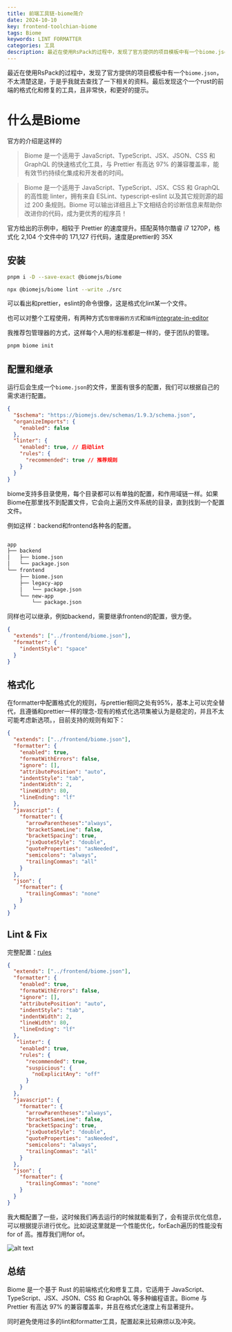 ```yaml
---
title: 前端工具链-biome简介
date: 2024-10-10
key: frontend-toolchian-biome
tags: Biome
keywords: LINT FORMATTER
categories: 工具
description: 最近在使用RsPack的过程中，发现了官方提供的项目模板中有一个biome.json，不太清楚这是，于是乎我就去查找了一下相关的资料。最后发现这个一个rust的前端的格式化和修复的工具，且非常快，和更好的提示。
---
```


<TOCInline toc={props.toc} exclude="Overview" heading={3} />

最近在使用RsPack的过程中，发现了官方提供的项目模板中有一个`biome.json`，不太清楚这是，于是乎我就去查找了一下相关的资料。最后发现这个一个rust的前端的格式化和修复的工具，且非常快，和更好的提示。

# 什么是Biome

官方的介绍是这样的

> Biome 是一个适用于 JavaScript、TypeScript、JSX、JSON、CSS 和 GraphQL 的快速格式化工具，与 Prettier 有高达 97% 的兼容覆盖率，能有效节约持续化集成和开发者的时间。

> Biome 是一个适用于 JavaScript、TypeScript、JSX、CSS 和 GraphQL 的高性能 linter，拥有来自 ESLint、typescript-eslint 以及其它规则源的超过 200 条规则。Biome 可以输出详细且上下文相结合的诊断信息来帮助你改进你的代码，成为更优秀的程序员！

官方给出的示例中，相较于 Prettier 的速度提升。搭配英特尔酷睿 i7 1270P，格式化 2,104 个文件中的 171,127 行代码，速度是prettier的 35X

##  安装

```bash
pnpm i -D --save-exact @biomejs/biome

npx @biomejs/biome lint --write ./src
```

可以看出和prettier，eslint的命令很像，这是格式化lint某一个文件。

也可以对整个工程使用，有两种方式`包管理器的方式`和`插件`[integrate-in-editor](https://biomejs.dev/zh-cn/guides/integrate-in-editor/)

我推荐包管理器的方式，这样每个人用的标准都是一样的，便于团队的管理。

```bash
pnpm biome init
```

## 配置和继承
运行后会生成一个`biome.json`的文件，里面有很多的配置，我们可以根据自己的需求进行配置。

```json
{
  "$schema": "https://biomejs.dev/schemas/1.9.3/schema.json",
  "organizeImports": {
    "enabled": false
  },
  "linter": {
    "enabled": true, // 启动lint
    "rules": {
      "recommended": true // 推荐规则
    }
  }
}
```

biome支持多目录使用，每个目录都可以有单独的配置，和作用域链一样。如果Biome在那里找不到配置文件，它会向上遍历文件系统的目录，直到找到一个配置文件。

例如这样：backend和frontend各种各的配置。

```bash

app
├── backend
│   ├── biome.json
│   └── package.json
└── frontend
    ├── biome.json
    ├── legacy-app
    │   └── package.json
    └── new-app
        └── package.json

```

同样也可以继承，例如backend，需要继承frontend的配置，很方便。

```json
{
  "extends": ["../frontend/biome.json"],
  "formatter": {
    "indentStyle": "space"
  }
}
```

## 格式化

在formatter中配置格式化的规则，与prettier相同之处有95%，基本上可以完全替代，且遵循和prettier一样的理念-现有的格式化选项集被认为是稳定的，并且不太可能考虑新选项。，目前支持的规则有如下：

```json
{
  "extends": ["../frontend/biome.json"],
  "formatter": {
    "enabled": true,
    "formatWithErrors": false,
    "ignore": [],
    "attributePosition": "auto",
    "indentStyle": "tab",
    "indentWidth": 2,
    "lineWidth": 80,
    "lineEnding": "lf"
  },
  "javascript": {
    "formatter": {
      "arrowParentheses":"always",
      "bracketSameLine": false,
      "bracketSpacing": true,
      "jsxQuoteStyle": "double",
      "quoteProperties": "asNeeded",
      "semicolons": "always",
      "trailingCommas": "all"
    }
  },
  "json": {
    "formatter": {
      "trailingCommas": "none"
    }
  }
}
```

## Lint & Fix

完整配置：[rules](https://biomejs.dev/linter/rules/)

```json
{
  "extends": ["../frontend/biome.json"],
  "formatter": {
    "enabled": true,
    "formatWithErrors": false,
    "ignore": [],
    "attributePosition": "auto",
    "indentStyle": "tab",
    "indentWidth": 2,
    "lineWidth": 80,
    "lineEnding": "lf"
  },
   "linter": {
    "enabled": true,
    "rules": {
      "recommended": true,
      "suspicious": {
        "noExplicitAny": "off"
      }
    }
  },
  "javascript": {
    "formatter": {
      "arrowParentheses":"always",
      "bracketSameLine": false,
      "bracketSpacing": true,
      "jsxQuoteStyle": "double",
      "quoteProperties": "asNeeded",
      "semicolons": "always",
      "trailingCommas": "all"
    }
  },
  "json": {
    "formatter": {
      "trailingCommas": "none"
    }
  }
}
```

我大概配置了一些，这时候我们再去运行的时候就能看到了，会有提示优化信息，可以根据提示进行优化。比如说这里就是一个性能优化，forEach遍历的性能没有for of 高。推荐我们用for of。

![alt text](https://blog-offical-1302483222.cos.ap-guangzhou.myqcloud.com/biome.png)

## 总结

Biome 是一个基于 Rust 的前端格式化和修复工具，它适用于 JavaScript、TypeScript、JSX、JSON、CSS 和 GraphQL 等多种编程语言。Biome 与 Prettier 有高达 97% 的兼容覆盖率，并且在格式化速度上有显著提升。

同时避免使用过多的lint和formatter工具，配置起来比较麻烦以及冲突。

